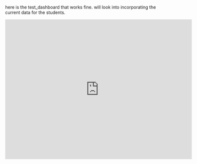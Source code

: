 here is the test_dashboard that works fine. will look into incorporating the current data for the students.

<iframe width="600" height="450" src="https://lookerstudio.google.com/embed/reporting/0B_U5RNpwhcE6QXg4SXFBVGUwMjg/page/6zXD" frameborder="0" style="border:0" allowfullscreen sandbox="allow-storage-access-by-user-activation allow-scripts allow-same-origin allow-popups allow-popups-to-escape-sandbox">

</iframe>